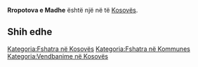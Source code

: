 {{Fshat në 
 | Emri                = Rropotova e Madhe
 | EmriAlt                = 
 | NAME_SHORT_FORM=      
 | NAME_GENERIC=      
 | NAME_SORT_NAME_RO=      RROPOTOVAEMADHE
 | FULL_NAME_RO = Rropotova e Madhe
 | FULL_NAME_ND_RO=Rropotova e Madhe
 | SORT_NAME_RG=RROPOTOVAEMADHE
 | FULL_NAME_RG=Rropotova e Madhe
 | FULL_NAME_ND_RG=Rropotova e Madhe
 | SRP_NAME_SHORT_FORM=      
 | SRP_NAME_GENERIC=      
 | SRP_NAME_SORT_NAME_RO=      
 | SRP_FULL_NAME_RO = 
 | SRP_FULL_NAME_ND_RO=
 | SRP_SORT_NAME_RG=
 | SRP_FULL_NAME_RG=
 | SRP_FULL_NAME_ND_RG=
 | Emri (Rasa dhanore) = 
 | Figura              = 
 | Shteti              = Kosovo
 | Komuna              = 
 | Kodi postar         = 
 | Sipërfaqja          = 

 | Popullsia           = 

 | Regj. i popullsisë  = 
 | Dend. e popullsisë  = 
 | Faqja zyrtare       = 
 <!--- Koordinatat ----> 
 | Gjerësia            = 42.515556
 | Gjatësia            = 21.566389
 | Lartësia            = 
}}
'''Rropotova e Madhe''' është një [[]] në [[]] të [[Kosovës]].

<!-- == Gjeografia == -->
<!-- == Historia == -->
<!-- == Demografia == -->
== Shih edhe ==
{{Komuna }}
{{Kosovo-Administrata-Cung}}

[[Kategoria:Fshatra në Kosovës]]
[[Kategoria:Fshatra në Kommunes ]]
[[Kategoria:Vendbanime në Kosovës]]